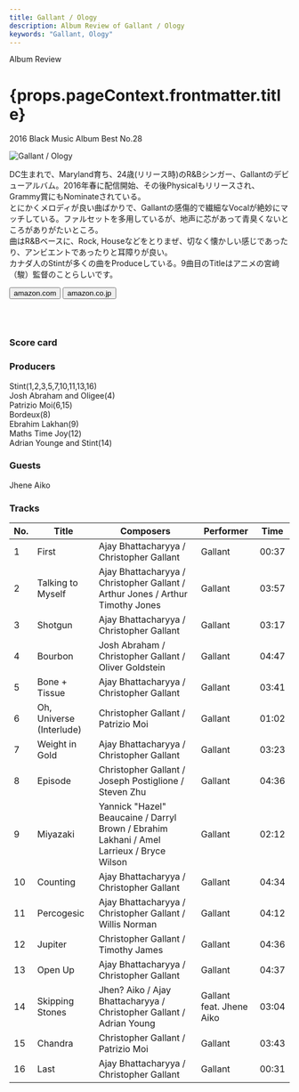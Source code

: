 ```yaml
---
title: Gallant / Ology
description: Album Review of Gallant / Ology
keywords: "Gallant, Ology"
---
```






<p className="largeP">Album Review</p>
<h1 className="h1--no--margin">{props.pageContext.frontmatter.title}</h1>
<p className="largeP">
  <Link to="/best50/2016/">2016 Black Music Album Best No.28</Link>
</p>

<Row  className="image-card-group">
	<Column colMd={"3"} colLg={"4"} noGutterMdLeft="">
       <ImageCard>

![Gallant / Ology](../../images/cd/gallant1L.jpg)

</ImageCard>
	</Column>
	<Column colMd={"4"} colLg={"8"} noGutterMdLeft="">
	<p>
	DC生まれで、Maryland育ち、24歳(リリース時)のR&Bシンガー、Gallantのデビューアルバム。2016年春に配信開始、その後Physicalもリリースされ、Grammy賞にもNominateされている。
	<br/>とにかくメロディが良い曲ばかりで、Gallantの感傷的で繊細なVocalが絶妙にマッチしている。ファルセットを多用しているが、地声に芯があって青臭くないところがありがたいところ。
	<br/>曲はR&Bベースに、Rock, Houseなどをとりまぜ、切なく懐かしい感じであったり、アンビエントであったりと耳障りが良い。
	<br/>カナダ人のStintが多くの曲をProduceしている。9曲目のTitleはアニメの宮﨑（駿）監督のことらしいです。
	</p>
	<div>
	  <Button className="button-right-mergin"  href="https://amzn.to/30QeWr8" kind="primary" size="small" renderIcon={ArrowUpRight24}>
      amazon.com
    </Button>
    <Button className="button-right-mergin"  href="https://amzn.to/33RWj8b" kind="secondary" size="small" renderIcon={ArrowUpRight24}>
      amazon.co.jp
    </Button>
	</div>
	<a href="https://geo.music.apple.com/jp/album/ology/1109106508?mt=1&app=music&ls=1&at=11lcug" style="display:inline-block;overflow:hidden;background:url(https://linkmaker.itunes.apple.com/ja-jp/lockup.svg?releaseDate=2016-04-06&kind=album&bubble=apple_music&style=mono-black) no-repeat;width:180px;height:45px;"></a>
	<AdvJS2/>
	</Column>
</Row>
<Row >
	<Column colMd={"4"} colLg={"4"} noGutterMdLeft="">
<div>
  <h3>Score card</h3>
	<SliderJS1 value="5" />
  <SliderJS2 value="2" />
	<SliderJS3 value="2" />
  <SliderJS4 value="9" />
</div>
</Column>
<Column colMd={"8"} colLg={"8"} noGutterMdLeft="">
<div>
<h3>Producers</h3>
<p>
	Stint(1,2,3,5,7,10,11,13,16)
	<br/>Josh Abraham and Oligee(4)
	<br/>Patrizio Moi(6,15)
	<br/>Bordeux(8)
	<br/>Ebrahim Lakhan(9)
	<br/>Maths Time Joy(12)
	<br/>Adrian Younge and Stint(14)
</p>
<h3>Guests</h3>
<p>
	Jhene Aiko
</p>
</div>
</Column>
</Row>

<h3>Tracks</h3>

| No. | Title                    | Composers                                                                                 | Performer                | Time  |
| --- | ------------------------ | ----------------------------------------------------------------------------------------- | ------------------------ | ----- |
| 1   | First                    | Ajay Bhattacharyya / Christopher Gallant                                                  | Gallant                  | 00:37 |
| 2   | Talking to Myself        | Ajay Bhattacharyya / Christopher Gallant / Arthur Jones / Arthur Timothy Jones            | Gallant                  | 03:57 |
| 3   | Shotgun                  | Ajay Bhattacharyya / Christopher Gallant                                                  | Gallant                  | 03:17 |
| 4   | Bourbon                  | Josh Abraham / Christopher Gallant / Oliver Goldstein                                     | Gallant                  | 04:47 |
| 5   | Bone + Tissue            | Ajay Bhattacharyya / Christopher Gallant                                                  | Gallant                  | 03:41 |
| 6   | Oh, Universe (Interlude) | Christopher Gallant / Patrizio Moi                                                        | Gallant                  | 01:02 |
| 7   | Weight in Gold           | Ajay Bhattacharyya / Christopher Gallant                                                  | Gallant                  | 03:23 |
| 8   | Episode                  | Christopher Gallant / Joseph Postiglione / Steven Zhu                                     | Gallant                  | 04:36 |
| 9   | Miyazaki                 | Yannick "Hazel" Beaucaine / Darryl Brown / Ebrahim Lakhani / Amel Larrieux / Bryce Wilson | Gallant                  | 02:12 |
| 10  | Counting                 | Ajay Bhattacharyya / Christopher Gallant                                                  | Gallant                  | 04:34 |
| 11  | Percogesic               | Ajay Bhattacharyya / Christopher Gallant / Willis Norman                                  | Gallant                  | 04:12 |
| 12  | Jupiter                  | Christopher Gallant / Timothy James                                                       | Gallant                  | 04:36 |
| 13  | Open Up                  | Ajay Bhattacharyya / Christopher Gallant                                                  | Gallant                  | 04:37 |
| 14  | Skipping Stones          | Jhen? Aiko / Ajay Bhattacharyya / Christopher Gallant / Adrian Young                      | Gallant feat. Jhene Aiko | 03:04 |
| 15  | Chandra                  | Christopher Gallant / Patrizio Moi                                                        | Gallant                  | 03:43 |
| 16  | Last                     | Ajay Bhattacharyya / Christopher Gallant                                                  | Gallant                  | 00:31 |

<AdvJS3/>

<Row>
  <Column colMd={3} colLg={3} noGutterMdLeft>
    <Review1 />
  </Column>
</Row>